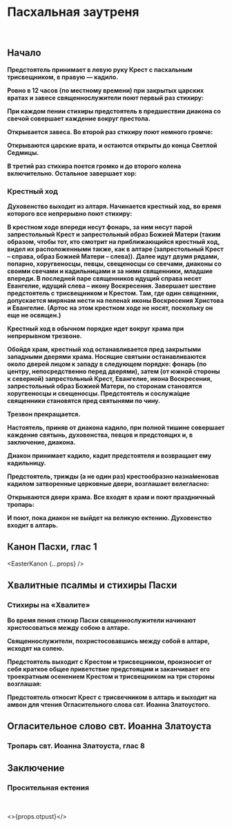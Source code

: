 
<span id="nachalo" />

# Пасхальная заутреня

<br />

## Начало

**Предстоятель принимает в левую руку Крест с пасхальным трисвещником, в правую — кадило.**

**Ровно в 12 часов (по местному времени) при закрытых царских вратах и завесе cвященнослужители поют первый раз стихиру:**

<MdxLoader src="Matins/StihiraBeforeEastZautr" lang={props.lang} />

**При каждом пении стихиры предстоятель в предшествии диакона со свечой совершает каждение вокруг престола.**

**Открывается завеса. Во второй раз стихиру поют немного громче:**

<MdxLoader src="Matins/StihiraBeforeEastZautr" lang={props.lang} />

**Открываются царские врата, и остаются открыты до конца Светлой Седмицы.**

**В третий раз стихира поется громко и до второго колена включительно. Остальное завершает хор:**

<MdxLoader src="Matins/StihiraBeforeEastZautr" lang={props.lang} />

### Крестный ход

**Духовенство выходит из алтаря. Начинается крестный ход, во время которого все непрерывно поют стихиру:**

<MdxLoader src="Matins/StihiraBeforeEastZautr" lang={props.lang} />

**В крестном ходе впереди несут фонарь, за ним несут парой запрестольный Крест и запрестольный образ Божией Матери (таким образом, чтобы тот, кто смотрит на приближающийся крестный ход, видел их расположенными также, как в алтаре (запрестольный Крест – справа, образ Божией Матери – слева)). Далее идут двумя рядами, попарно, хоругвеносцы, певцы, свещеносцы со свечами, диаконы со своими свечами и кадильницами и за ними священники, младшие впереди. В последней паре священников идущий справа несет Евангелие, идущий слева – икону Воскресения. Завершает шествие предстоятель с трисвещником и Крестом. Там, где один священник, допускается мирянам нести на пелена́х иконы Воскресения Христова и Евангелие. (Артос на этом крестном ходе не носят, поскольку он еще не освящен.)**

**Крестный ход в обычном порядке идет вокруг храма при непрерывном трезвоне.**

**Обойдя храм, крестный ход останавливается пред закрытыми западными дверями храма. Носящие святыни останавливаются около дверей лицом к западу в следующем порядке: фонарь (по центру, непосредственно перед дверями), затем (от южной стороны к северной) запрестольный Крест, Евангелие, икона Воскресения, запрестольный образ Божией Матери, по сторонам становятся хоругвеносцы и свещеносцы. Предстоятель и сослужа́щие священники становятся пред святынями по чину.**

**Трезвон прекращается.**

**Настоятель, приняв от диакона кадило, при полной тишине совершает каждение святынь, духовенства, певцов и предстоящих и, в заключение, диакона.**

**Диакон принимает кадило, кадит предстоятеля и возвращает ему кадильницу.**

**Предстоятель, трижды (а не один раз) крестообразно назна́меновав кадилом затворенные церковные двери, возглашает велегласно:**

<MdxLoader src="Matins/Vozglas" lang={props.lang} />

<MdxLoader src="Shared/DaVosstanetBog" lang={props.lang} />

**Открываются двери храма. Все входят в храм и поют праздничный тропарь:**

<MdxLoader src="Shared/EasterTroparion" lang={props.lang} />

**И поют, пока диакон не выйдет на великую ектению. Духовенство входит в алтарь.**

<MdxLoader src="Matins/VelikayaEktenia" lang={props.lang} />

## Канон Пасхи, глас 1

<EasterKanon {...props} />

## Хвалитные псалмы и стихиры Пасхи

<MdxLoader src="Matins/MalayaEkteniaBeforeHvalit" lang={props.lang} />

<Exapostilari date={props.date} />

<MdxLoader src="Matins/HvalitniePsalmi" lang={props.lang} />

### Стихиры на «Хвалите»

<StihiriNaHvalite date={props.date} day={props.day} />

**Во время пения стихир Пасхи священнослужители начинают христосоваться между собою в алтаре.**

**Священнослужители, похристосовавшись между собой в алтаре, исходят на солею.**

**Предстоятель выходит с Крестом и трисвещником, произносит от себя краткое общее приветствие предстоящим и заканчивает его троекратным осенением Крестом и трисвещником на три стороны возглашая:**

<MdxLoader src="Shared/ChristIsRisen" lang={props.lang} />

<MdxLoader src="Shared/EasterTroparion3x" lang={props.lang} />

**Предстоятель относит Крест с трисвечником в алтарь и выходит на амвон для чтения Огласительного слова свт. Иоанна Златоустого.**

## Огласительное слово свт. Иоанна Златоуста

<MdxLoader src="Shared/OglasitSlovo" lang={props.lang} />

### Тропарь свт. Иоанна Златоуста, глас 8

<MdxLoader src="Shared/TropIoannZlatoust" lang={props.lang} />

<MdxLoader src="Shared/SugubajaKratkaja" lang={props.lang} />

## Заключение

### Просительная ектения

<MdxLoader src="Vespers/PrositelnayaEktenia" lang={props.lang} />
<MdxLoader src="Matins/AfterPrositelnaya" lang={props.lang} />
<br />
<MdxLoader src="Shared/MirVsem" lang={props.lang} />
<MdxLoader src="Matins/PrayerGlavopriklonnaja" lang={props.lang} />

<>{props.otpust}</>
